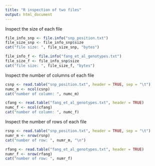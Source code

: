 ```yaml
---
title: "R inspection of two files"
output: html_document
---
```


Inspect the size of each file
```r
file_info_snp <- file.info("snp_position.txt")
file_size_snp <- file_info_snp$size
cat("file size: ", file_size_snp, "bytes")

file_info_f <- file.info("fang_et_al_genotypes.txt")
file_size_f <- file_info_snp$size
cat("file size: ", file_size_f, "bytes")
```

Inspect the number of columns of each file
```r
csnp <- read.table("snp_position.txt", header = TRUE, sep = "\t")
numc_m <- ncol(csnp)
cat("number of column: ", numc_m)

cfang <- read.table("fang_et_al_genotypes.txt", header = TRUE)
numc_f <- ncol(cfang)
cat("number of column: ", numc_f)
```

Inspect the number of rows of each file
```r
rsnp <- read.table("snp_position.txt", header = TRUE, sep = "\t")
numr_m <- nrow(rsnp)
cat("number of row: ", numr_m, "\n")

rfang <- read.table("fang_et_al_genotypes.txt", header = TRUE)
numr_f <- nrow(rfang)
cat("number of row: ", numr_f)
```
